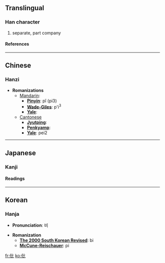 ==Translingual==
===Han character===
{{Han char|rad=人|as=04|sn=6|four=2121<sub>0</sub>|canj=人心心 (OPP)}}
# separate, part company
====References====
{{Han ref|kx=0094.120|dkj=00404|dj=0200.040|hdz=10121.010|uh=4EF3|ud=20211|bh=A5F6|bd=42486}}
----

==Chinese==
===Hanzi===


* '''Romanizations'''
** [[Mandarin]]:
*** '''[[Pinyin]]''': pǐ (pi3)
*** '''[[Wade-Giles]]''': p'i<sup>3</sup>
*** '''[[Yale]]''': 
**[[Cantonese]]
***'''[[Jyutping]]''':
***'''[[Penkyamp]]''': 
***'''[[Yale]]''': pei2


----
==Japanese==
===Kanji===


{{ja-kanji|grade=|rs=人04}}
====Readings====
{{ja-readings|on=[[ひ]] (hi), [[び]] (bi)|kun=[[わかれる]] (wakareru)}}


----
==Korean==
===Hanja===

* '''Pronunciation''': 비

* '''Romanization'''
** '''[[The 2000 South Korean Revised Romanization|The 2000 South Korean Revised]]''': bi
** '''[[McCune-Reischauer]]''': pi


[[fr:仳]]
[[ko:仳]]